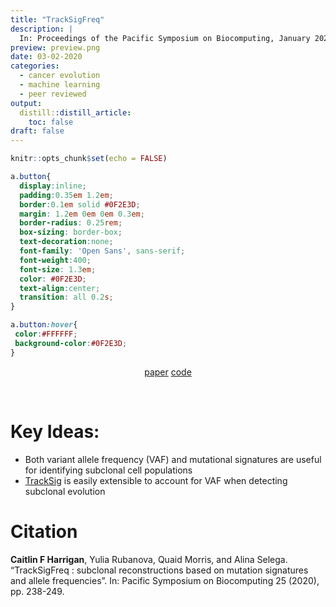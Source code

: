 ```yaml
---
title: "TrackSigFreq"
description: |
  In: Proceedings of the Pacific Symposium on Biocomputing, January 2020
preview: preview.png
date: 03-02-2020
categories:
  - cancer evolution
  - machine learning
  - peer reviewed
output: 
  distill::distill_article:
    toc: false
draft: false
---
```


```r
knitr::opts_chunk$set(echo = FALSE)
```

```css
a.button{
  display:inline;
  padding:0.35em 1.2em;
  border:0.1em solid #0F2E3D;
  margin: 1.2em 0em 0em 0.3em;
  border-radius: 0.25rem;
  box-sizing: border-box;
  text-decoration:none;
  font-family: 'Open Sans', sans-serif;
  font-weight:400;
  font-size: 1.3em;
  color: #0F2E3D;
  text-align:center;
  transition: all 0.2s;
}

a.button:hover{
 color:#FFFFFF;
 background-color:#0F2E3D;
}
```

<center>
  <a href="https://doi.org/10.1142/9789811215636_0022" class="button">paper</a>
  <a href="https://github.com/morrislab/TrackSigFreq" class="button">code</a>
</center>

<br>


# Key Ideas:

* Both variant allele frequency (VAF) and mutational signatures are useful for identifying subclonal cell populations
* [TrackSig](caitharrigan.ca/posts/tracksig) is easily extensible to account for VAF when detecting subclonal evolution

# Citation

__Caitlin F Harrigan__, Yulia Rubanova, Quaid Morris, and Alina Selega. "TrackSigFreq : subclonal reconstructions based on mutation signatures and allele frequencies". In: Pacific Symposium on Biocomputing 25 (2020), pp. 238-249. 
